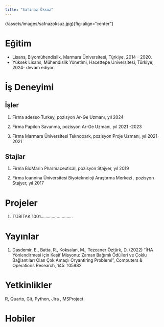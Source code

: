 ```yaml
---
title: "Safinaz Öksüz"
---
```


(/assets/images/safnazoksuz.jpg){fig-align="center"}

# Eğitim

-   Lisans, Biyomühendislik, Marmara Üniversitesi, Türkiye, 2014 - 2020.
-   Yüksek Lisans, Mühendislik Yönetimi, Hacettepe Üniversitesi, Türkiye, 2024- devam ediyor.

# İş Deneyimi

## İşler

1.  Firma adesso Turkey, pozisyon Ar-Ge Uzmanı, yıl 2024

2.  Firma Papilon Savunma, pozisyon Ar-Ge Uzmanı, yıl 2021 -2023

3.  Firma Marmara Üniversitesi Teknopark, pozisyon Proje Uzmanı, yıl 2021-2021

## Stajlar

1.  Firma BioMarin Pharmaceutical, pozisyon Stajyer, yıl 2019

2.  Firma Ioannina Üniversitesi Biyoteknoloji Araştırma Merkezi , pozisyon Stajyer, yıl 2017

# Projeler

1.  TÜBİTAK 1001..........................

# Yayınlar

1.  Dasdemir, E., Batta, R., Koksalan, M., Tezcaner Öztürk, D. (2022) “İHA Yönlendirmesi için Keşif Misyonu: Zaman Bağımlı Ödülleri ve Çoklu Bağlantıları Olan Çok Amaçlı Oryantiring Problemi”, Computers & Operations Research, 145: 105882

# Yetkinlikler

R, Quarto, Git, Python, Jira , MSProject

# Hobiler
